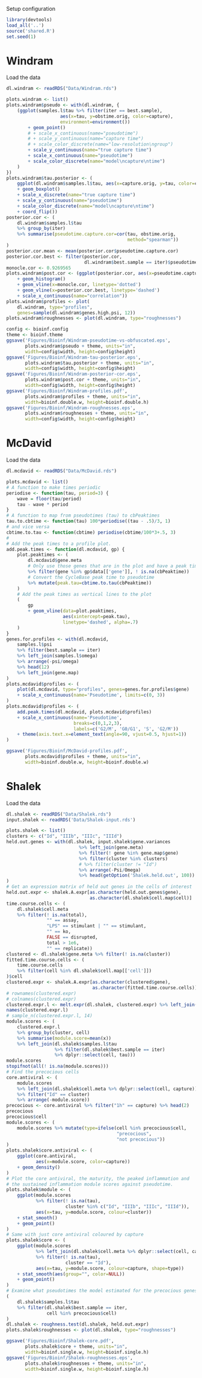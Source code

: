 Setup configuration
```r
library(devtools)
load_all('..')
source('shared.R')
set.seed(1)

```



# Windram

Load the data
```r
dl.windram <- readRDS("Data/Windram.rds")

```

```r
plots.windram <- list()
plots.windram$pseudo <- with(dl.windram, {
    (ggplot(samples.l$tau %>% filter(iter == best.sample),
                    aes(x=tau, y=obstime.orig, color=capture),
                    environment=environment())
        + geom_point()
        # + scale_x_continuous(name="pseudotime")
        # + scale_y_continuous(name="capture time")
        # + scale_color_discrete(name="low-resolution\ngroup")
        + scale_y_continuous(name="true capture time")
        + scale_x_continuous(name="pseudotime")
        + scale_color_discrete(name="model\ncapture\ntime")
    )
})
plots.windram$tau.posterior <- (
    ggplot(dl.windram$samples.l$tau, aes(x=capture.orig, y=tau, color=capture))
    + geom_boxplot()
    + scale_x_discrete(name="true capture time")
    + scale_y_continuous(name="pseudotime")
    + scale_color_discrete(name="model\ncapture\ntime")
    + coord_flip())
posterior.cor <- (
    dl.windram$samples.l$tau
    %>% group_by(iter)
    %>% summarise(pseudotime.capture.cor=cor(tau, obstime.orig,
                                             method="spearman"))
)
posterior.cor.mean <- mean(posterior.cor$pseudotime.capture.cor)
posterior.cor.best <- filter(posterior.cor,
                             dl.windram$best.sample == iter)$pseudotime.capture.cor
monocle.cor <- 0.9269565
plots.windram$post.cor <- (ggplot(posterior.cor, aes(x=pseudotime.capture.cor))
    + geom_histogram()
    + geom_vline(x=monocle.cor, linetype='dotted')
    + geom_vline(x=posterior.cor.best, linetype='dashed')
    + scale_x_continuous(name="correlation"))
plots.windram$profiles <- plot(
    dl.windram, type="profiles",
    genes=sample(dl.windram$genes.high.psi, 12))
plots.windram$roughnesses <- plot(dl.windram, type="roughnesses")

```


```r
config <- bioinf.config
theme <- bioinf.theme
ggsave('Figures/Bioinf/Windram-pseudotime-vs-obfuscated.eps',
       plots.windram$pseudo + theme, units="in",
       width=config$width, height=config$height)
ggsave('Figures/Bioinf/Windram-tau-posterior.eps',
       plots.windram$tau.posterior + theme, units="in",
       width=config$width, height=config$height)
ggsave('Figures/Bioinf/Windram-posterior-cor.eps',
       plots.windram$post.cor + theme, units="in",
       width=config$width, height=config$height)
ggsave('Figures/Bioinf/Windram-profiles.pdf',
       plots.windram$profiles + theme, units="in",
       width=bioinf.double.w, height=bioinf.double.h)
ggsave('Figures/Bioinf/Windram-roughnesses.eps',
       plots.windram$roughnesses + theme, units="in",
       width=config$width, height=config$height)

```


# McDavid

Load the data
```r
dl.mcdavid <- readRDS("Data/McDavid.rds")

```

```r
plots.mcdavid <- list()
# A function to make times periodic
periodise <- function(tau, period=3) {
    wave = floor(tau/period)
    tau - wave * period
}
# A function to map from pseudotimes (tau) to cbPeaktimes
tau.to.cbtime <- function(tau) 100*periodise((tau - .5)/3, 1)
# and vice versa
cbtime.to.tau <- function(cbtime) periodise(cbtime/100*3+.5, 3)
#
# Add the peak times to a profile plot.
add.peak.times <- function(dl.mcdavid, gp) {
    plot.peaktimes <- (
        dl.mcdavid$gene.meta
        # Only use those genes that are in the plot and have a peak time
        %>% filter(gene %in% gp$data[['gene']], ! is.na(cbPeaktime))
        # Convert the CycleBase peak time to pseudotime
        %>% mutate(peak.tau=cbtime.to.tau(cbPeaktime))
    )
    # Add the peak times as vertical lines to the plot
    (
        gp
        + geom_vline(data=plot.peaktimes,
                     aes(xintercept=peak.tau),
                     linetype='dashed', alpha=.7)
    )
}
genes.for.profiles <- with(dl.mcdavid,
    samples.l$psi
    %>% filter(best.sample == iter)
    %>% left_join(samples.l$omega)
    %>% arrange(-psi/omega)
    %>% head(12)
    %>% left_join(gene.map)
)
plots.mcdavid$profiles <- (
    plot(dl.mcdavid, type="profiles", genes=genes.for.profiles$gene)
    + scale_x_continuous(name='Pseudotime', limits=c(0, 3))
)
plots.mcdavid$profiles <- (
    add.peak.times(dl.mcdavid, plots.mcdavid$profiles)
    + scale_x_continuous(name='Pseudotime',
                         breaks=c(0,1,2,3),
                         labels=c('G2/M', 'G0/G1', 'S', 'G2/M'))
    + theme(axis.text.x=element_text(angle=90, vjust=0.5, hjust=1))
)

```


```r
ggsave('Figures/Bioinf/McDavid-profiles.pdf',
       plots.mcdavid$profiles + theme, units="in",
       width=bioinf.double.w, height=bioinf.double.w)

```



# Shalek

Load the data
```r
dl.shalek <- readRDS("Data/Shalek.rds")
input.shalek <- readRDS('Data/Shalek-input.rds')

```

```r
plots.shalek <- list()
clusters <- c("Id", "IIIb", "IIIc", "IIId")
held.out.genes <- with(dl.shalek, input.shalek$gene.variances
                           %>% left_join(gene.meta)
                           %>% filter(! gene %in% gene.map$gene)
                           %>% filter(cluster %in% clusters)
                           # %>% filter(cluster != "Id")
                           %>% arrange(-Psi/Omega)
                           %>% head(getOption('Shalek.held.out', 100))
)
# Get an expression matrix of held out genes in the cells of interest
held.out.expr <- shalek.A.expr[as.character(held.out.genes$gene),
                               as.character(dl.shalek$cell.map$cell)]
time.course.cells <- (
    dl.shalek$cell.meta
    %>% filter(! is.na(total),
               "" == assay,
               "LPS" == stimulant | "" == stimulant,
               "" == ko,
               FALSE == disrupted,
               total > 1e6,
               "" == replicate))
clustered <- dl.shalek$gene.meta %>% filter(! is.na(cluster))
fitted.time.course.cells <- (
    time.course.cells
    %>% filter(cell %in% dl.shalek$cell.map[['cell']])
)$cell
clustered.expr <- shalek.A.expr[as.character(clustered$gene),
                                as.character(fitted.time.course.cells)]
# rownames(clustered.expr)
# colnames(clustered.expr)
clustered.expr.l <- melt.expr(dl.shalek, clustered.expr) %>% left_join(dl.shalek$gene.meta)
names(clustered.expr.l)
# sample_n(clustered.expr.l, 14)
module.scores <- (
    clustered.expr.l
    %>% group_by(cluster, cell)
    %>% summarise(module.score=mean(x))
    %>% left_join(dl.shalek$samples.l$tau
                  %>% filter(dl.shalek$best.sample == iter)
                  %>% dplyr::select(cell, tau)))
module.scores
stopifnot(all(! is.na(module.scores)))
# Find the precocious cells
core.antiviral <- (
    module.scores
    %>% left_join(dl.shalek$cell.meta %>% dplyr::select(cell, capture))
    %>% filter("Id" == cluster)
    %>% arrange(-module.score))
precocious <- core.antiviral %>% filter("1h" == capture) %>% head(2)
precocious
precocious$cell
module.scores <- (
    module.scores %>% mutate(type=ifelse(cell %in% precocious$cell,
                                         "precocious",
                                         "not precocious"))
)
plots.shalek$core.antiviral <- (
    ggplot(core.antiviral,
           aes(x=module.score, color=capture))
    + geom_density()
)
# Plot the core antiviral, the maturity, the peaked inflammation and
# the sustained inflammation module scores against pseudotime.
plots.shalek$module <- (
    ggplot(module.scores
           %>% filter(! is.na(tau),
                      cluster %in% c("Id", "IIIb", "IIIc", "IIId")),
           aes(x=tau, y=module.score, colour=cluster))
    + stat_smooth()
    + geom_point()
)
# Same with just core antiviral coloured by capture
plots.shalek$core <- (
    ggplot(module.scores
           %>% left_join(dl.shalek$cell.meta %>% dplyr::select(cell, capture))
           %>% filter(! is.na(tau),
                      cluster == "Id"),
           aes(x=tau, y=module.score, colour=capture, shape=type))
    + stat_smooth(aes(group="", color=NULL))
    + geom_point()
)
# Examine what pseudotimes the model estimated for the precocious genes
(
    dl.shalek$samples.l$tau
    %>% filter(dl.shalek$best.sample == iter,
               cell %in% precocious$cell)
)
dl.shalek <- roughness.test(dl.shalek, held.out.expr)
plots.shalek$roughnesses <- plot(dl.shalek, type="roughnesses")

```


```r
ggsave('Figures/Bioinf/Shalek-core.pdf',
       plots.shalek$core + theme, units="in",
       width=bioinf.single.w, height=bioinf.single.h)
ggsave('Figures/Bioinf/Shalek-roughnesses.eps',
       plots.shalek$roughnesses + theme, units="in",
       width=bioinf.single.w, height=bioinf.single.h)

```

